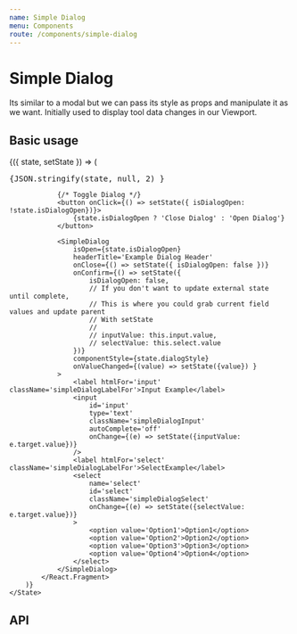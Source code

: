 ```yaml
---
name: Simple Dialog
menu: Components
route: /components/simple-dialog
---
```



# Simple Dialog

Its similar to a modal but we can pass its style as props and manipulate it as
we want. Initially used to display tool data changes in our Viewport.

## Basic usage

<Playground>
    <State initial={{
        isDialogOpen: false,
        inputValue: '',
        selectValue: '',
        dialogStyle: {
            top: '50px',
            left: '100px',
            position: 'absolute'
        }
    }}>
        {({ state, setState }) => (
            <React.Fragment>
                <div><pre>{JSON.stringify(state, null, 2) }</pre></div>

                {/* Toggle Dialog */}
                <button onClick={() => setState({ isDialogOpen: !state.isDialogOpen})}>
                    {state.isDialogOpen ? 'Close Dialog' : 'Open Dialog'}
                </button>

                <SimpleDialog
                    isOpen={state.isDialogOpen}
                    headerTitle='Example Dialog Header'
                    onClose={() => setState({ isDialogOpen: false })}
                    onConfirm={() => setState({
                        isDialogOpen: false,
                        // If you don't want to update external state until complete,
                        // This is where you could grab current field values and update parent
                        // With setState
                        //
                        // inputValue: this.input.value,
                        // selectValue: this.select.value
                    })}
                    componentStyle={state.dialogStyle}
                    onValueChanged={(value) => setState({value}) }
                >
                    <label htmlFor='input' className='simpleDialogLabelFor'>Input Example</label>
                    <input
                        id='input'
                        type='text'
                        className='simpleDialogInput'
                        autoComplete='off'
                        onChange={(e) => setState({inputValue: e.target.value})}
                    />
                    <label htmlFor='select' className='simpleDialogLabelFor'>SelectExample</label>
                    <select
                        name='select'
                        id='select'
                        className='simpleDialogSelect'
                        onChange={(e) => setState({selectValue: e.target.value})}
                    >
                        <option value='Option1'>Option1</option>
                        <option value='Option2'>Option2</option>
                        <option value='Option3'>Option3</option>
                        <option value='Option4'>Option4</option>
                    </select>
                </SimpleDialog>
            </React.Fragment>
        )}
    </State>

</Playground>

## API

<Props of={SimpleDialog} />
